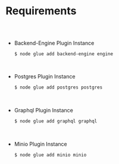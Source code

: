 
<Meta />



# Requirements

##

<br/>

* Backend-Engine Plugin Instance
    
    ```bash
    $ node glue add backend-engine engine
    ```

<br/>

* Postgres Plugin Instance
    
    ```bash
    $ node glue add postgres postgres
    ```

<br/>

* Graphql Plugin Instance
    
    ```bash
    $ node glue add graphql graphql
    ```

<br/>

* Minio Plugin Instance
    
    ```bash
    $ node glue add minio minio
    ```
